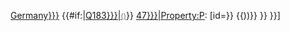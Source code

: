 <!--
The following syntax still does not work to override the subject's id when trying to retrieve its properties values (for now we can retrieve properties only for the subject linked to the current page):
   {{#property:P47|id=Q183}}
But it works in Special:ExpandTemplates (provided we provide either the page name linked from Wikidata, or that we provide the Wikidata subject id):
-->[[{{{1|<noinclude>Germany</noinclude>}}}]] <!--
-->{{#if:{{{3|<noinclude>Q183</noinclude>}}}|[[d:{{{3|<noinclude>Q183</noinclude>}}}|<small style="font-size:85%;color:#777">({{{3|<noinclude>Q183</noinclude>}}})</small>]]}} <!--
-->[[d:Property:P{{{2|<noinclude>47</noinclude>}}}|Property:P{{{2|<noinclude>47</noinclude>}}}]]: <!--
-->[{{FULLURL:Special:ExpandTemplates|<!--
  -->wpContextTitle={{URLENCODE:{{{1|<noinclude>Germany</noinclude>}}}}}<!--
  -->&wpInput={{URLENCODE:<!--
      -->{{((}}#property:P{{{2|<noinclude>47</noinclude>}}}<!--
      -->{{#if:{{{3|<noinclude>Q183</noinclude>}}}|{{!}}id={{{3|<noinclude>Q183</noinclude>}}}}}<!--
      -->{{))}}<!--
    -->}}<!--
-->}}]<noinclude>{{documentation}}</noinclude>